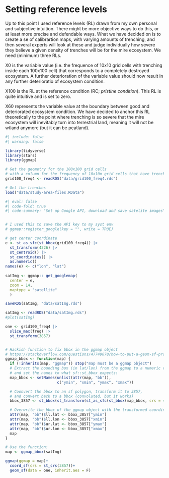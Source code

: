 # Setting reference levels {#sec-ref}

Up to this point I used reference levels (RL) drawn from my
own personal and subjective intuition. There might be more objective ways to 
do this, or at least more precise and defendable ways. What we have decided on 
is to create a se of calibrartion maps, with varying amounts of trenching,
and then several experts will look at these and judge individually how severe
they believe a given density of trenches will be for the mire ecosystem. 
We need (minimum) three RLs. 

X0 is the variable value (i.e. the frequence of 
10x10 grid cells with trenching inside each 100x100 cell) that corresponds to a
completely destroyed ecosystem. 
A further deterioration of the variable value should now result in any further
deterioratio of ecosystem condition.

X100 is the RL at the reference condition (RC; _pristine condition_). 
This RL is quite intuitive and is set to zero.

X60 represents the variable value at the boundary between good and deteriorated 
ecosystem condition. We have decided to anchor this RL theoretically to the
point where trenching is so severe that the mire ecosystem will inevitably turn 
into terrestrial land, meaning it will not be wtland anymore (but it can be peatland).

```r
#| include: false
#| warning: false

library(tidyverse)
library(stars)
library(ggmap)

# Get the geometry for the 100x100 grid cells
# with a column for the frequency of 10x10m grid cells that have trenches
grid100_freq4 <- readRDS("data/grid100_freq4.rds")

# Get the trenches
load("data/study-area-files.RData")
```

```r
#| eval: false
#| code-fold: true
#| code-summary: "Set up Google API, download and save satelite images"


# I used this to save the API key to my syst env
# ggmap::register_google(key = "", write = TRUE)

# get center coordinate
e <- st_as_sfc(st_bbox(grid100_freq4)) |>
  st_transform(4326) |>
  st_centroid() |>
  st_coordinates() |>
  as.numeric()
names(e) <- c("lon", "lat")
  
satImg <- ggmap:: get_googlemap(
  center = e, 
  zoom = 14,
  maptype = "satellite"
  )

saveRDS(satImg, "data/satImg.rds")

```

```r

satImg <- readRDS("data/satImg.rds")
#plot(satImg)

one <- grid100_freq4 |>
  slice_max(freq) |>
  st_transform(3857)


# Hackish function to fix bbox in the ggmap object
# https://stackoverflow.com/questions/47749078/how-to-put-a-geom-sf-produced-map-on-top-of-a-ggmap-produced-raster
ggmap_bbox <- function(map) {
  if (!inherits(map, "ggmap")) stop("map must be a ggmap object")
  # Extract the bounding box (in lat/lon) from the ggmap to a numeric vector, 
  # and set the names to what sf::st_bbox expects:
  map_bbox <- setNames(unlist(attr(map, "bb")), 
                       c("ymin", "xmin", "ymax", "xmax"))

  # Coonvert the bbox to an sf polygon, transform it to 3857, 
  # and convert back to a bbox (convoluted, but it works)
  bbox_3857 <- st_bbox(st_transform(st_as_sfc(st_bbox(map_bbox, crs = 4326)), 3857))

  # Overwrite the bbox of the ggmap object with the transformed coordinates 
  attr(map, "bb")$ll.lat <- bbox_3857["ymin"]
  attr(map, "bb")$ll.lon <- bbox_3857["xmin"]
  attr(map, "bb")$ur.lat <- bbox_3857["ymax"]
  attr(map, "bb")$ur.lon <- bbox_3857["xmax"]
  map
}

# Use the function:
map <- ggmap_bbox(satImg)

ggmap(ggmap = map)+
  coord_sf(crs = st_crs(3857))+
  geom_sf(data = one, inherit.aes = F)
```

